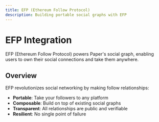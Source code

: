 ```yaml
---
title: EFP (Ethereum Follow Protocol)
description: Building portable social graphs with EFP
---
```



# EFP Integration

EFP (Ethereum Follow Protocol) powers Paper's social graph, enabling users to own their social connections and take them anywhere.

## Overview

EFP revolutionizes social networking by making follow relationships:

- **Portable**: Take your followers to any platform
- **Composable**: Build on top of existing social graphs
- **Transparent**: All relationships are public and verifiable
- **Resilient**: No single point of failure

